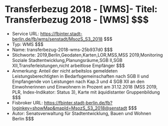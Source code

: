# Transferbezug 2018 - [WMS]- Titel: Transferbezug 2018 - [WMS] $$$
- Service URL: https://fbinter.stadt-berlin.de/fb/wms/senstadt/MsozS_S3_2018 $$$
- Typ: WMS $$$
- Name: transferbezug-2018-wms-25b937d0 $$$
- Stichworte: 2019,Berlin,Geodaten,Karten,LOR,MSS,MSS 2019,Monitoring Soziale Stadtentwicklung,Planungsräume,SGB II,SGB XII,Transferleistungen,nicht arbeitlose Empfänger $$$
- Anmerkung: Anteil der nicht arbeitslos gemeldeten Leistungsberechtigten in Bedarfsgemeinschaften nach SGB II und Empfangende von Leistungen nach Kap.3 und 4 SGB XII an den Einwohnerinnen und Einwohnern in Prozent am 31.12.2018 (MSS 2019, PLR, Index-Indikator: Status 3), Karte mit äquidistanter Gruppenbildung $$$
- Fisbroker URL: https://fbinter.stadt-berlin.de/fb?loginkey=showMap&mapId=MsozS_S3_2018@senstadt $$$
- Autor: Senatsverwaltung für Stadtentwicklung, Bauen und Wohnen Berlin $$$
